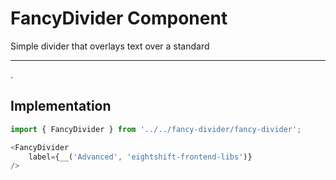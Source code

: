 # FancyDivider Component

Simple divider that overlays text over a standard <hr />.

## Implementation

```js
import { FancyDivider } from '../../fancy-divider/fancy-divider';

<FancyDivider
	label={__('Advanced', 'eightshift-frontend-libs')}
/>

```
